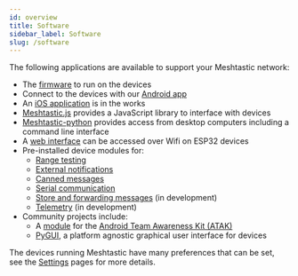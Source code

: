 ```yaml
---
id: overview
title: Software
sidebar_label: Software
slug: /software
---
```


The following applications are available to support your Meshtastic network:

- The [firmware](/docs/software/device/device-firmware) to run on the devices
- Connect to the devices with our [Android app](/docs/software/android/android-installation)
- An [iOS application](/docs/software/apple/ios-development) is in the works
- [Meshtastic.js](/docs/software/js/getting-started) provides a JavaScript library to interface with devices
- [Meshtastic-python](/docs/software/python/python-installation) provides access from desktop computers including a command line interface
- A [web interface](/docs/software/web/web-app-software) can be accessed over Wifi on ESP32 devices
- Pre-installed device modules for:
  - [Range testing](/docs/software/modules/range-test-module)
  - [External notifications](/docs/software/modules/ext-notif-module)
  - [Canned messages](/docs/software/modules/canned-message-module)
  - [Serial communication](/docs/software/modules/serial-module)
  - [Store and forwarding messages](/docs/software/modules/store-forward-module) (in development)
  - [Telemetry](/docs/software/modules/telemetry-module) (in development)
- Community projects include:
  - A [module](/docs/software/community/community-atak) for the [Android Team Awareness Kit (ATAK)](https://play.google.com/store/apps/details?id=com.atakmap.app.civ)
  - [PyGUI](/docs/software/community/community-pygui), a platform agnostic graphical user interface for devices

The devices running Meshtastic have many preferences that can be set, see the [Settings](/docs/settings) pages for more details.
